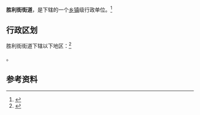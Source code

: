 {{中国乡级行政区|64/01/04/010/000}}

'''胜利街街道'''，是{{PRC admin/fullname|64/01/04/010/000|3}}下辖的一个[[乡镇|乡镇]]级行政单位。<ref>{{PRC admin/ref sgc|{{PRC admin/parent|64/01/04/010/000}}}}</ref>

== 行政区划 ==

胜利街街道下辖以下地区：<ref>{{PRC admin/ref sgc|64/01/04/010/000}}</ref>

{{PRC admin/children|64/01/04/010/000}}。

== 参考资料 ==

{{reflist}}

{{行政区划小作品}}
{{PRC admin/navcat|64/01/04/010/000}}